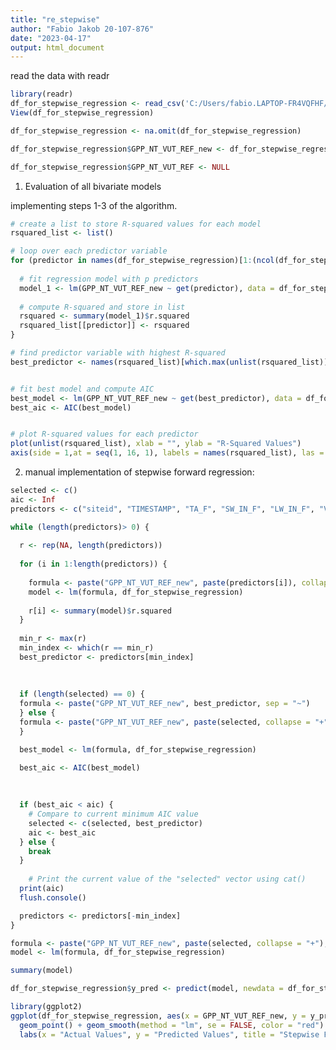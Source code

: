 ```yaml
---
title: "re_stepwise"
author: "Fabio Jakob 20-107-876"
date: "2023-04-17"
output: html_document
---
```

read the data with readr
```r
library(readr)
df_for_stepwise_regression <- read_csv('C:/Users/fabio.LAPTOP-FR4VQFHF/Documents/agds_report_fabiojakob/Data/df_for_stepwise_regression.csv')
View(df_for_stepwise_regression)

df_for_stepwise_regression <- na.omit(df_for_stepwise_regression)

df_for_stepwise_regression$GPP_NT_VUT_REF_new <- df_for_stepwise_regression$GPP_NT_VUT_REF

df_for_stepwise_regression$GPP_NT_VUT_REF <- NULL

```
1. Evaluation of all bivariate models

implementing steps 1-3 of the algorithm.
```r

# create a list to store R-squared values for each model
rsquared_list <- list()

# loop over each predictor variable
for (predictor in names(df_for_stepwise_regression)[1:(ncol(df_for_stepwise_regression)-1)]) {
  
  # fit regression model with p predictors
  model_1 <- lm(GPP_NT_VUT_REF_new ~ get(predictor), data = df_for_stepwise_regression)
  
  # compute R-squared and store in list
  rsquared <- summary(model_1)$r.squared
  rsquared_list[[predictor]] <- rsquared
}

# find predictor variable with highest R-squared
best_predictor <- names(rsquared_list)[which.max(unlist(rsquared_list))]


# fit best model and compute AIC
best_model <- lm(GPP_NT_VUT_REF_new ~ get(best_predictor), data = df_for_stepwise_regression)
best_aic <- AIC(best_model)


# plot R-squared values for each predictor
plot(unlist(rsquared_list), xlab = "", ylab = "R-Squared Values")
axis(side = 1,at = seq(1, 16, 1), labels = names(rsquared_list), las = 2,)
```
2. manual implementation of stepwise forward regression:

```r
selected <- c()
aic <- Inf
predictors <- c("siteid", "TIMESTAMP", "TA_F", "SW_IN_F", "LW_IN_F", "VPD_F", "PA_F", "P_F", "WS_F", "TA_F_MDS", "SW_IN_F_MDS", "LW_IN_F_MDS", "VPD_F_MDS", "CO2_F_MDS","PPFD_IN", "USTAR")
```


```r
while (length(predictors)> 0) {
  
  r <- rep(NA, length(predictors))
  
  for (i in 1:length(predictors)) {
    
    formula <- paste("GPP_NT_VUT_REF_new", paste(predictors[i]), collapse = "+", sep     = "~")
    model <- lm(formula, df_for_stepwise_regression)
  
    r[i] <- summary(model)$r.squared
  }
   
  min_r <- max(r)
  min_index <- which(r == min_r)
  best_predictor <- predictors[min_index]
    
 
  
  if (length(selected) == 0) {
  formula <- paste("GPP_NT_VUT_REF_new", best_predictor, sep = "~")
  } else {
  formula <- paste("GPP_NT_VUT_REF_new", paste(selected, collapse = "+"), sep = "~")
  }

  best_model <- lm(formula, df_for_stepwise_regression)

  best_aic <- AIC(best_model)
  
  
  
  if (best_aic < aic) {
    # Compare to current minimum AIC value
    selected <- c(selected, best_predictor)
    aic <- best_aic
  } else {
    break
  }
  
    # Print the current value of the "selected" vector using cat()
  print(aic)
  flush.console()

  predictors <- predictors[-min_index]
}


```

```r
formula <- paste("GPP_NT_VUT_REF_new", paste(selected, collapse = "+"), sep = "~")
model <- lm(formula, df_for_stepwise_regression)

summary(model)
```

```r
df_for_stepwise_regression$y_pred <- predict(model, newdata = df_for_stepwise_regression)

library(ggplot2)
ggplot(df_for_stepwise_regression, aes(x = GPP_NT_VUT_REF_new, y = y_pred)) +
  geom_point() + geom_smooth(method = "lm", se = FALSE, color = "red") +
  labs(x = "Actual Values", y = "Predicted Values", title = "Stepwise Forward Regression Results")
```









